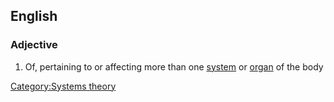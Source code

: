 ==English==

===Adjective===
{{en-adj}}

# Of, pertaining to or affecting more than one [[system]] or [[organ]] of the body

[[Category:Systems theory]]